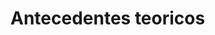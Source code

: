 # Antecedentes teoricos 

<!-- 2-3 paginas -->
<!-- > Libros, textos: que muestren una relacion entre las variables a nivel teorico -->
<!-- > Resumir temas relevantes para esta teoria  -->
<!-- > Trabajos previos que mencionen la relacion  -->


